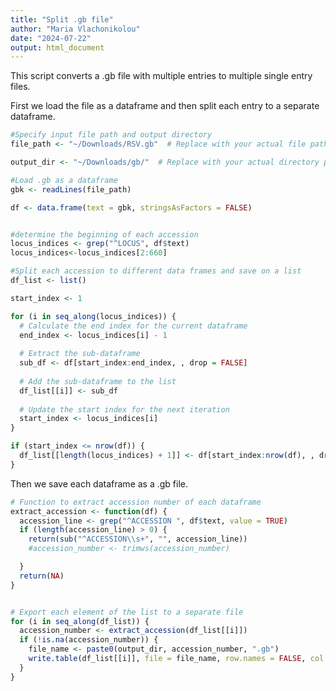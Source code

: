 ```yaml
---
title: "Split .gb file"
author: "Maria Vlachonikolou"
date: "2024-07-22"
output: html_document
---
```



This script converts a .gb file with multiple entries to multiple single entry files. 

First we load the file as a dataframe and then split each entry to a separate dataframe. 


```r
#Specify input file path and output directory
file_path <- "~/Downloads/RSV.gb"  # Replace with your actual file path

output_dir <- "~/Downloads/gb/"  # Replace with your actual directory path

```

```r
#Load .gb as a dataframe
gbk <- readLines(file_path)

df <- data.frame(text = gbk, stringsAsFactors = FALSE)


#determine the beginning of each accession 
locus_indices <- grep("^LOCUS", df$text)
locus_indices<-locus_indices[2:660]

#Split each accession to different data frames and save on a list  
df_list <- list()

start_index <- 1

for (i in seq_along(locus_indices)) {
  # Calculate the end index for the current dataframe
  end_index <- locus_indices[i] - 1
  
  # Extract the sub-dataframe
  sub_df <- df[start_index:end_index, , drop = FALSE]
  
  # Add the sub-dataframe to the list
  df_list[[i]] <- sub_df
  
  # Update the start index for the next iteration
  start_index <- locus_indices[i]
}

if (start_index <= nrow(df)) {
  df_list[[length(locus_indices) + 1]] <- df[start_index:nrow(df), , drop = FALSE]
}
```



Then we save each dataframe as a .gb file. 
```r
# Function to extract accession number of each dataframe
extract_accession <- function(df) {
  accession_line <- grep("^ACCESSION ", df$text, value = TRUE)
  if (length(accession_line) > 0) {
    return(sub("^ACCESSION\\s+", "", accession_line)) 
    #accession_number <- trimws(accession_number)

  }
  return(NA)
}


# Export each element of the list to a separate file
for (i in seq_along(df_list)) {
  accession_number <- extract_accession(df_list[[i]])
  if (!is.na(accession_number)) {
    file_name <- paste0(output_dir, accession_number, ".gb")
    write.table(df_list[[i]], file = file_name, row.names = FALSE, col.names = FALSE, quote = FALSE)
  } 
}


```


